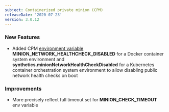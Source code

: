 ```yaml
---
subject: Containerized private minion (CPM)
releaseDate: '2020-07-23'
version: 3.0.12
---
```


### New Features

* Added CPM [environment variable](https://docs.newrelic.com/docs/synthetics/new-relic-synthetics/private-locations/containerized-private-minion-cpm-configuration#environment-variables) **MINION_NETWORK_HEALTHCHECK_DISABLED** for a Docker container system environment and **synthetics.minionNetworkHealthCheckDisabled** for a Kubernetes container orchestration system environment to allow disabling public network health checks on boot

### Improvements

* More precisely reflect full timeout set for **MINION_CHECK_TIMEOUT** env variable
